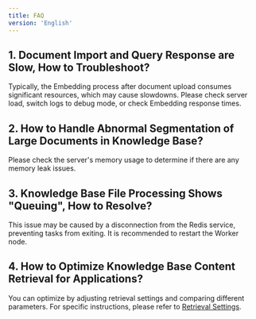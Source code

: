 ```yaml
---
title: FAQ
version: 'English'
---
```


## 1. Document Import and Query Response are Slow, How to Troubleshoot?

Typically, the Embedding process after document upload consumes significant resources, which may cause slowdowns. Please check server load, switch logs to debug mode, or check Embedding response times.

## 2. How to Handle Abnormal Segmentation of Large Documents in Knowledge Base?

Please check the server's memory usage to determine if there are any memory leak issues.

## 3. Knowledge Base File Processing Shows "Queuing", How to Resolve?

This issue may be caused by a disconnection from the Redis service, preventing tasks from exiting. It is recommended to restart the Worker node.

## 4. How to Optimize Knowledge Base Content Retrieval for Applications?

You can optimize by adjusting retrieval settings and comparing different parameters. For specific instructions, please refer to [Retrieval Settings](/en/guides/knowledge-base/create-knowledge-and-upload-documents/setting-indexing-methods).
